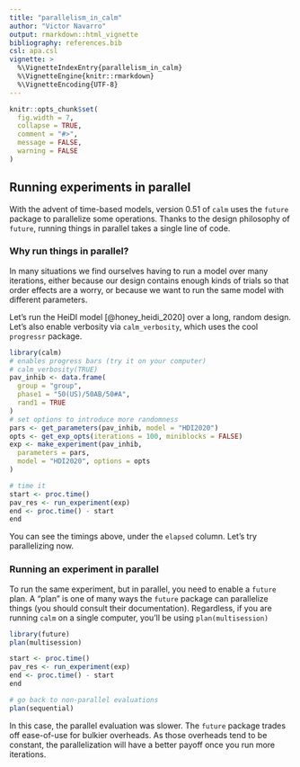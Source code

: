 ```yaml
---
title: "parallelism_in_calm"
author: "Victor Navarro"
output: rmarkdown::html_vignette
bibliography: references.bib
csl: apa.csl
vignette: >
  %\VignetteIndexEntry{parallelism_in_calm}
  %\VignetteEngine{knitr::rmarkdown}
  %\VignetteEncoding{UTF-8}
---
```


```r
knitr::opts_chunk$set(
  fig.width = 7,
  collapse = TRUE,
  comment = "#>",
  message = FALSE,
  warning = FALSE
)
```

## Running experiments in parallel

With the advent of time-based models, version 0.51 of `calm` uses the `future` package to parallelize some operations.
Thanks to the design philosophy of `future`, running things in parallel takes a single line of code.

### Why run things in parallel?

In many situations we find ourselves having to run a model over many iterations, either
because our design contains enough kinds of trials so that order effects are a worry, or 
because we want to run the same model with different parameters.

Let's run the HeiDI model [@honey_heidi_2020] over a long, random design.
Let's also enable verbosity via `calm_verbosity`, which uses the cool `progressr` package.

```r
library(calm)
# enables progress bars (try it on your computer)
# calm_verbosity(TRUE)
pav_inhib <- data.frame(
  group = "group",
  phase1 = "50(US)/50AB/50#A",
  rand1 = TRUE
)
# set options to introduce more randomness
pars <- get_parameters(pav_inhib, model = "HDI2020")
opts <- get_exp_opts(iterations = 100, miniblocks = FALSE)
exp <- make_experiment(pav_inhib,
  parameters = pars,
  model = "HDI2020", options = opts
)

# time it
start <- proc.time()
pav_res <- run_experiment(exp)
end <- proc.time() - start
end
```

You can see the timings above, under the `elapsed` column. Let's try parallelizing now.

### Running an experiment in parallel

To run the same experiment, but in parallel, you need to enable a `future` plan.
A "plan" is one of many ways the `future` package can parallelize things (you should consult their documentation).
Regardless, if you are running `calm` on a single computer, you'll be using `plan(multisession)`

```r
library(future)
plan(multisession)

start <- proc.time()
pav_res <- run_experiment(exp)
end <- proc.time() - start
end

# go back to non-parallel evaluations
plan(sequential)
```

In this case, the parallel evaluation was slower.
The `future` package trades off ease-of-use for bulkier overheads. As those overheads tend to be constant, 
the parallelization will have a better payoff once you run more iterations.



